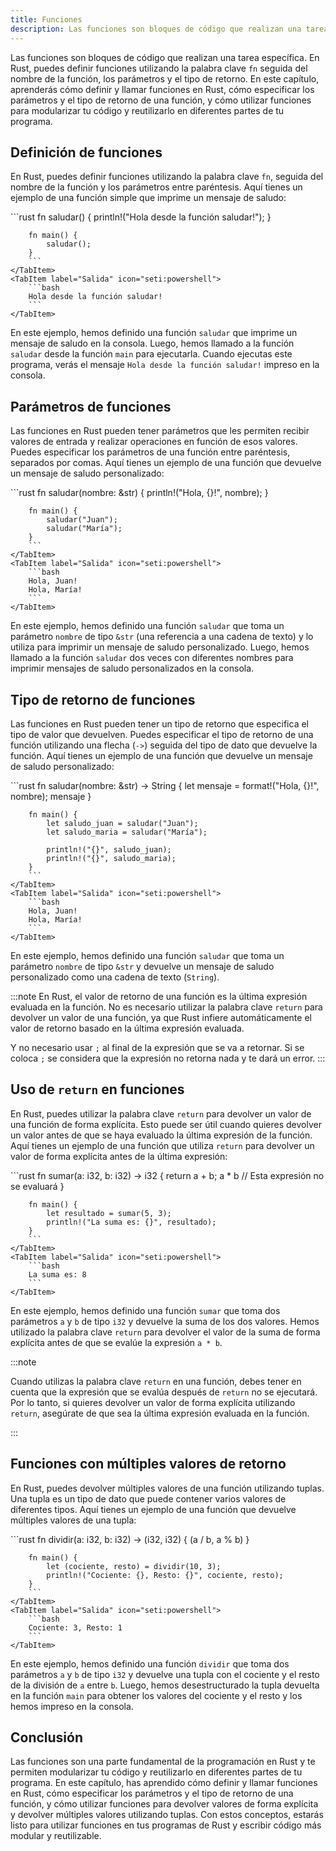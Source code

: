 ```yaml
---
title: Funciones 
description: Las funciones son bloques de código que realizan una tarea específica. En Rust, puedes definir funciones utilizando la palabra clave `fn` seguida del nombre de la función, los parámetros y el tipo de retorno.
---
```



Las funciones son bloques de código que realizan una tarea específica. En Rust, puedes definir funciones utilizando la palabra clave `fn` seguida del nombre de la función, los parámetros y el tipo de retorno. En este capítulo, aprenderás cómo definir y llamar funciones en Rust, cómo especificar los parámetros y el tipo de retorno de una función, y cómo utilizar funciones para modularizar tu código y reutilizarlo en diferentes partes de tu programa.

## Definición de funciones

En Rust, puedes definir funciones utilizando la palabra clave `fn`, seguida del nombre de la función y los parámetros entre paréntesis. Aquí tienes un ejemplo de una función simple que imprime un mensaje de saludo:

<Tabs>  
    <TabItem label="Código" icon="seti:rust">
        ```rust
        fn saludar() {
            println!("Hola desde la función saludar!");
        }

        fn main() {
            saludar();
        }
        ```
    </TabItem>
    <TabItem label="Salida" icon="seti:powershell">
        ```bash
        Hola desde la función saludar!
        ```
    </TabItem>
</Tabs>

En este ejemplo, hemos definido una función `saludar` que imprime un mensaje de saludo en la consola. Luego, hemos llamado a la función `saludar` desde la función `main` para ejecutarla. Cuando ejecutas este programa, verás el mensaje `Hola desde la función saludar!` impreso en la consola.

## Parámetros de funciones

Las funciones en Rust pueden tener parámetros que les permiten recibir valores de entrada y realizar operaciones en función de esos valores. Puedes especificar los parámetros de una función entre paréntesis, separados por comas. Aquí tienes un ejemplo de una función que devuelve un mensaje de saludo personalizado:

<Tabs>  
    <TabItem label="Código" icon="seti:rust">
        ```rust
        fn saludar(nombre: &str) {
            println!("Hola, {}!", nombre);
        }

        fn main() {
            saludar("Juan");
            saludar("María");
        }
        ```
    </TabItem>
    <TabItem label="Salida" icon="seti:powershell">
        ```bash
        Hola, Juan!
        Hola, María!
        ```
    </TabItem>
</Tabs>

En este ejemplo, hemos definido una función `saludar` que toma un parámetro `nombre` de tipo `&str` (una referencia a una cadena de texto) y lo utiliza para imprimir un mensaje de saludo personalizado. Luego, hemos llamado a la función `saludar` dos veces con diferentes nombres para imprimir mensajes de saludo personalizados en la consola.

## Tipo de retorno de funciones

Las funciones en Rust pueden tener un tipo de retorno que especifica el tipo de valor que devuelven. Puedes especificar el tipo de retorno de una función utilizando una flecha (`->`) seguida del tipo de dato que devuelve la función. Aquí tienes un ejemplo de una función que devuelve un mensaje de saludo personalizado:

<Tabs>  
    <TabItem label="Código" icon="seti:rust">
        ```rust
        fn saludar(nombre: &str) -> String {
            let mensaje = format!("Hola, {}!", nombre);
            mensaje
        }

        fn main() {
            let saludo_juan = saludar("Juan");
            let saludo_maria = saludar("María");

            println!("{}", saludo_juan);
            println!("{}", saludo_maria);
        }
        ```
    </TabItem>
    <TabItem label="Salida" icon="seti:powershell">
        ```bash
        Hola, Juan!
        Hola, María!
        ```
    </TabItem>
</Tabs>

En este ejemplo, hemos definido una función `saludar` que toma un parámetro `nombre` de tipo `&str` y devuelve un mensaje de saludo personalizado como una cadena de texto (`String`).

:::note
En Rust, el valor de retorno de una función es la última expresión evaluada en la función. No es necesario utilizar la palabra clave `return` para devolver un valor de una función, ya que Rust infiere automáticamente el valor de retorno basado en la última expresión evaluada.

Y no necesario usar `;` al final de la expresión que se va a retornar. Si se coloca `;` se considera que la expresión no retorna nada y te dará un error.
:::

## Uso de `return` en funciones

En Rust, puedes utilizar la palabra clave `return` para devolver un valor de una función de forma explícita. Esto puede ser útil cuando quieres devolver un valor antes de que se haya evaluado la última expresión de la función. Aquí tienes un ejemplo de una función que utiliza `return` para devolver un valor de forma explícita antes de la última expresión:

<Tabs>  
    <TabItem label="Código" icon="seti:rust">
        ```rust
        fn sumar(a: i32, b: i32) -> i32 {
            return a + b;
            a * b // Esta expresión no se evaluará
        }

        fn main() {
            let resultado = sumar(5, 3);
            println!("La suma es: {}", resultado);
        }
        ```
    </TabItem>
    <TabItem label="Salida" icon="seti:powershell">
        ```bash
        La suma es: 8
        ```
    </TabItem>
</Tabs>

En este ejemplo, hemos definido una función `sumar` que toma dos parámetros `a` y `b` de tipo `i32` y devuelve la suma de los dos valores. Hemos utilizado la palabra clave `return` para devolver el valor de la suma de forma explícita antes de que se evalúe la expresión `a * b`.

:::note

Cuando utilizas la palabra clave `return` en una función, debes tener en cuenta que la expresión que se evalúa después de `return` no se ejecutará. Por lo tanto, si quieres devolver un valor de forma explícita utilizando `return`, asegúrate de que sea la última expresión evaluada en la función.

:::

## Funciones con múltiples valores de retorno

En Rust, puedes devolver múltiples valores de una función utilizando tuplas. Una tupla es un tipo de dato que puede contener varios valores de diferentes tipos. Aquí tienes un ejemplo de una función que devuelve múltiples valores de una tupla:

<Tabs>  
    <TabItem label="Código" icon="seti:rust">
        ```rust
        fn dividir(a: i32, b: i32) -> (i32, i32) {
            (a / b, a % b)
        }

        fn main() {
            let (cociente, resto) = dividir(10, 3);
            println!("Cociente: {}, Resto: {}", cociente, resto);
        }
        ```
    </TabItem>
    <TabItem label="Salida" icon="seti:powershell">
        ```bash
        Cociente: 3, Resto: 1
        ```
    </TabItem>
</Tabs>

En este ejemplo, hemos definido una función `dividir` que toma dos parámetros `a` y `b` de tipo `i32` y devuelve una tupla con el cociente y el resto de la división de `a` entre `b`. Luego, hemos desestructurado la tupla devuelta en la función `main` para obtener los valores del cociente y el resto y los hemos impreso en la consola.

## Conclusión

Las funciones son una parte fundamental de la programación en Rust y te permiten modularizar tu código y reutilizarlo en diferentes partes de tu programa. En este capítulo, has aprendido cómo definir y llamar funciones en Rust, cómo especificar los parámetros y el tipo de retorno de una función, y cómo utilizar funciones para devolver valores de forma explícita y devolver múltiples valores utilizando tuplas. Con estos conceptos, estarás listo para utilizar funciones en tus programas de Rust y escribir código más modular y reutilizable.








